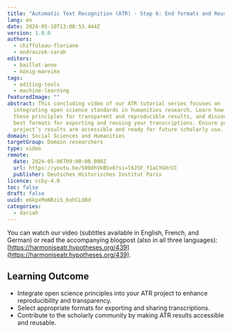 ```yaml
---
title: "Automatic Text Recognition (ATR) - Step 6: End formats and Reusability"
lang: en
date: 2024-05-10T13:08:53.444Z
version: 1.0.0
authors:
  - chiffoleau-floriane
  - ondraszek-sarah
editors:
  - baillot-anne
  - könig-mareike
tags:
  - editing-tools
  - machine-learning
featuredImage: ""
abstract: This concluding video of our ATR tutorial series focuses on
  integrating open science standards in humanities research. Learn how to apply
  these principles for transparent and reproducible results, and discover the
  best formats for exporting and reusing your transcriptions. Ensure your ATR
  project’s results are accessible and ready for future scholarly use.
domain: Social Sciences and Humanities
targetGroup: Domain researchers
type: video
remote:
  date: 2024-05-06T09:00:00.000Z
  url: https://youtu.be/500dhVkBSx0?si=l6JSF_f1aCYGHrCC
  publisher: Deutsches Historisches Institut Paris
licence: ccby-4.0
toc: false
draft: false
uuid: e6kpxMoNRziS_bohCLd8d
categories:
  - dariah
---
```

You can watch our video (subtitles available in English, French, and German) or read the accompanying blogpost (also in all three languages): [https://harmoniseatr.hypotheses.org/439](https://harmoniseatr.hypotheses.org/439).

## Learning Outcome

- Integrate open science principles into your ATR project to enhance reproducibility and transparency.
- Select appropriate formats for exporting and sharing transcriptions.
- Contribute to the scholarly community by making ATR results accessible and reusable.

